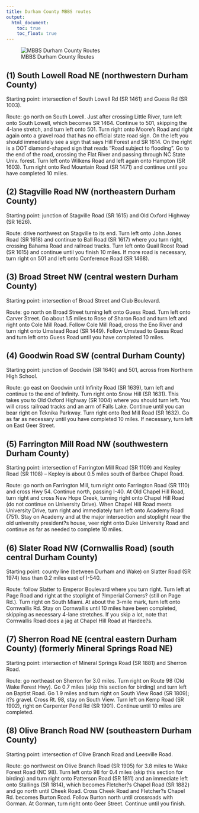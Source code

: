 ```yaml
---
title: Durham County MBBS routes
output:
  html_document:
    toc: true
    toc_float: true
---
```


![MBBS Durham County Routes](images/durhamnos750.GIF)

## (1) South Lowell Road NE (northwestern Durham County)

Starting point: intersection of South Lowell Rd (SR 1461) and Guess Rd (SR 1003).

Route: go north on South Lowell. Just after crossing Little River, turn left onto South Lowell, which becomes SR 1464. Continue to 501, skipping the 4-lane stretch, and turn left onto 501. Turn right onto Moore's Road and right again onto a gravel road that has no official state road sign. On the left you should immediately see a sign that says Hill Forest and SR 1614. On the right is a DOT diamond-shaped sign that reads "Road subject to flooding". Go to the end of the road, crossing the Flat River and passing through NC State Univ. forest. Turn left onto Wilkens Road and left again onto Hampton (SR 1603). Turn right onto Red Mountain Road (SR 1471) and continue until you have completed 10 miles.

## (2) Stagville Road NW (northeastern Durham County)

Starting point: junction of Stagville Road (SR 1615) and Old Oxford Highway (SR 1626).

Route: drive northwest on Stagville to its end. Turn left onto John Jones Road (SR 1618) and continue to Ball Road (SR 1617) where you turn right, crossing Bahama Road and railroad tracks. Turn left onto Quail Roost Road (SR 1615) and continue until you finish 10 miles. If more road is necessary, turn right on 501 and left onto Conference Road (SR 1468).

## (3) Broad Street NW (central western Durham County)

Starting point: intersection of Broad Street and Club Boulevard.

Route: go north on Broad Street turning left onto Guess Road. Turn left onto Carver Street. Go about 1.5 miles to Rose of Sharon Road and turn left and right onto Cole Mill Road. Follow Cole Mill Road, cross the Eno River and turn right onto Umstead Road (SR 1449). Follow Umstead to Guess Road and turn left onto Guess Road until you have completed 10 miles.

## (4) Goodwin Road SW (central Durham County)

Starting point: junction of Goodwin (SR 1640) and 501, across from Northern High School.

Route: go east on Goodwin until Infinity Road (SR 1639), turn left and continue to the end of Infinity. Turn right onto Snow Hill (SR 1631). This takes you to Old Oxford Highway (SR 1004) where you should turn left. You will cross railroad tracks and an arm of Falls Lake. Continue until you can bear right on Teknika Parkway. Turn right onto Red Mill Road (SR 1632). Go as far as necessary until you have completed 10 miles. If necessary, turn left on East Geer Street.

## (5) Farrington Mill Road NW (southwestern Durham County)

Starting point: intersection of Farrington Mill Road (SR 1109) and Kepley Road (SR 1108) -- 
Kepley is about 0.5 miles south of Barbee Chapel Road.

Route: go north on Farrington Mill, turn right onto Farrington Road (SR 1110) and cross Hwy 54. Continue north, passing I-40. At Old Chapel Hill Road, turn right and cross New Hope Creek, turning right onto Chapel Hill Road (do not continue on University Drive). When Chapel Hill Road meets University Drive, turn right and immediately turn left onto Academy Road (751). Stay on Academy and at the major intersection and stoplight near the old university president?s house, veer right onto Duke University Road and continue as far as needed to complete 10 miles.

## (6) Slater Road NW (Cornwallis Road) (south central Durham County)

Starting point: county line (between Durham and Wake) on Slatter Road (SR 1974) less than 0.2 miles east of I-540.

Route: follow Slatter to Emperor Boulevard where you turn right. Turn left at Page Road and right at the stoplight of ?Imperial Corners? (still on Page Rd.). Turn right on South Miami. At about the 3-mile mark, turn left onto Cornwallis Rd. Stay on Cornwallis until 10 miles have been completed, skipping as necessary 4-lane stretches. If you skip a lot, note that Cornwallis Road does a jag at Chapel Hill Road at Hardee?s.

## (7) Sherron Road NE (central eastern Durham County) (formerly Mineral Springs Road NE)

Starting point: intersection of Mineral Springs Road (SR 1881) and Sherron Road.

Route: go northeast on Sherron for 3.0 miles. Turn right on Route 98 (Old Wake Forest Hwy). Go 0.7 miles (skip this section for birding) and turn left on Baptist Road. Go 1.9 miles and turn right on South View Road (SR 1809); it?s gravel. Cross Rt. 98, stay on South View. Turn left on Kemp Road (SR 1902), right on Carpenter Pond Rd (SR 1901). Continue until 10 miles are completed.

## (8) Olive Branch Road NW (southeastern Durham County)

Starting point: intersection of Olive Branch Road and Leesville Road.

Route: go northwest on Olive Branch Road (SR 1905) for 3.8 miles to Wake Forest Road (NC 98). Turn left onto 98 for 0.4 miles (skip this section for birding) and turn right onto Patterson Road (SR 1811) and an immediate left onto Stallings (SR 1814), which becomes Fletcher?s Chapel Road (SR 1882) and go north until Cheek Road. Cross Cheek Road and Fletcher?s Chapel Rd. becomes Burton Road. Follow Burton north until crossroads with Gorman. At Gorman, turn right onto Geer Street. Continue until you finish.

